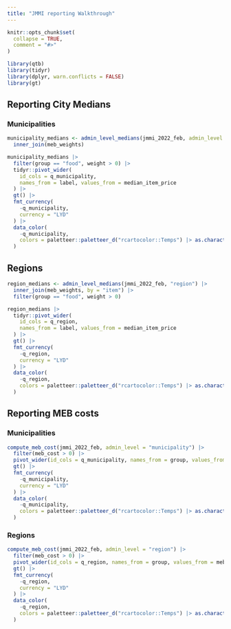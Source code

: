 ```yaml
---
title: "JMMI reporting Walkthrough"
---
```


```r
knitr::opts_chunk$set(
  collapse = TRUE,
  comment = "#>"
)
```

```r
library(qtb)
library(tidyr)
library(dplyr, warn.conflicts = FALSE)
library(gt)
```

## Reporting City Medians
### Municipalities

```r
municipality_medians <- admin_level_medians(jmmi_2022_feb, admin_level = "municipality") |>
  inner_join(meb_weights)
```
```r
municipality_medians |>
  filter(group == "food", weight > 0) |>
  tidyr::pivot_wider(
    id_cols = q_municipality,
    names_from = label, values_from = median_item_price
  ) |>
  gt() |>
  fmt_currency(
    -q_municipality,
    currency = "LYD"
  ) |>
  data_color(
    -q_municipality,
    colors = paletteer::paletteer_d("rcartocolor::Temps") |> as.character()
  )
```



## Regions

```r
region_medians <- admin_level_medians(jmmi_2022_feb, "region") |>
  inner_join(meb_weights, by = "item") |>
  filter(group == "food", weight > 0)
```

```r
region_medians |>
  tidyr::pivot_wider(
    id_cols = q_region,
    names_from = label, values_from = median_item_price
  ) |>
  gt() |>
  fmt_currency(
    -q_region,
    currency = "LYD"
  ) |>
  data_color(
    -q_region,
    colors = paletteer::paletteer_d("rcartocolor::Temps") |> as.character()
  )
```

## Reporting MEB costs
### Municipalities

```r
compute_meb_cost(jmmi_2022_feb, admin_level = "municipality") |>
  filter(meb_cost > 0) |>
  pivot_wider(id_cols = q_municipality, names_from = group, values_from = meb_cost) |>
  gt() |>
  fmt_currency(
    -q_municipality,
    currency = "LYD"
  ) |>
  data_color(
    -q_municipality,
    colors = paletteer::paletteer_d("rcartocolor::Temps") |> as.character()
  )
```


### Regions

```r
compute_meb_cost(jmmi_2022_feb, admin_level = "region") |>
  filter(meb_cost > 0) |>
  pivot_wider(id_cols = q_region, names_from = group, values_from = meb_cost) |>
  gt() |>
  fmt_currency(
    -q_region,
    currency = "LYD"
  ) |>
  data_color(
    -q_region,
    colors = paletteer::paletteer_d("rcartocolor::Temps") |> as.character()
  )
```

